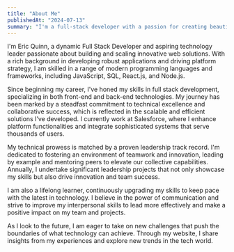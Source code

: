 ```yaml
---
title: "About Me"
publishedAt: "2024-07-13"
summary: "I'm a full-stack developer with a passion for creating beautiful, functional, and user-friendly websites and applications. I'm a self-taught developer with a background in graphic design and a love for learning new things. I'm always looking for new opportunities to grow and expand my skills."
---
```


I'm Eric Quinn, a dynamic Full Stack Developer and aspiring technology leader passionate
about building and scaling innovative web solutions. With a rich background in developing robust applications and
driving platform strategy, I am skilled in a range of modern programming languages and frameworks, including JavaScript,
SQL, React.js, and Node.js.

Since beginning my career, I've honed my skills in full stack development, specializing
in both front-end and back-end technologies. My journey has been marked by a steadfast commitment to technical
excellence and collaborative success, which is reflected in the scalable and efficient solutions I’ve developed. I
currently work at Salesforce, where I enhance platform functionalities and integrate sophisticated systems that serve
thousands of users.

My technical prowess is matched by a proven leadership track record. I'm dedicated to fostering
an environment of teamwork and innovation, leading by example and mentoring peers to elevate our collective capabilities.
Annually, I undertake significant leadership projects that not only showcase my skills but also drive innovation and team success.

I am also a lifelong learner, continuously upgrading my skills to keep pace with the latest in
technology. I believe in the power of communication and strive to improve my interpersonal skills to lead more
effectively and make a positive impact on my team and projects.

As I look to the future, I am eager to take on new challenges that push the boundaries of
what technology can achieve. Through my website, I share insights from my experiences and explore new trends in
the tech world.
